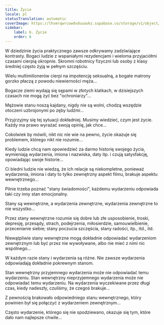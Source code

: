 ```yaml
---
title: Życie
locale: pl
statusTranslation: automatic
coverImage: https://lhvmrqwrcowdvduuaukz.supabase.co/storage/v1/object/public/strapi-uploads/small_cover-tratado-de-psicologia-revolucionaria.webp-5e15e1cec4e0ebebcde5d7fc7565d8fd.webp
sidebar:
    label: 6. Życie
    order: 6
---
```

W dziedzinie życia praktycznego zawsze odkrywamy zadziwiające kontrasty. Bogaci ludzie z wspaniałymi rezydencjami i wieloma przyjaciółmi czasami cierpią okropnie. Skromni robotnicy fizyczni lub osoby z klasy średniej często żyją w pełnym szczęściu.

Wielu multimilionerów cierpi na impotencję seksualną, a bogate matrony gorzko płaczą z powodu niewierności męża...

Bogacze ziemi wydają się sępami w złotych klatkach, w dzisiejszych czasach nie mogą żyć bez "ochroniarzy"...

Mężowie stanu noszą kajdany, nigdy nie są wolni, chodzą wszędzie otoczeni uzbrojonymi po zęby ludźmi...

Przyjrzyjmy się tej sytuacji dokładniej. Musimy wiedzieć, czym jest życie. Każdy ma prawo wyrażać swoją opinię, jak chce...

Cokolwiek by mówili, nikt nic nie wie na pewno, życie okazuje się problemem, którego nikt nie rozumie...

Kiedy ludzie chcą nam opowiedzieć za darmo historię swojego życia, wymieniają wydarzenia, imiona i nazwiska, daty itp. i czują satysfakcję, opowiadając swoje historie...

Ci biedni ludzie nie wiedzą, że ich relacje są niekompletne, ponieważ wydarzenia, imiona i daty to tylko zewnętrzny aspekt filmu, brakuje aspektu wewnętrznego...

Pilnie trzeba poznać "stany świadomości", każdemu wydarzeniu odpowiada taki czy inny stan emocjonalny.

Stany są wewnętrzne, a wydarzenia zewnętrzne, wydarzenia zewnętrzne to nie wszystko...

Przez stany wewnętrzne rozumie się dobre lub złe usposobienie, troski, depresję, przesądy, strach, podejrzenia, miłosierdzie, samouwielbienie, przecenianie siebie; stany poczucia szczęścia, stany radości, itp., itd., itd.

Niewątpliwie stany wewnętrzne mogą dokładnie odpowiadać wydarzeniom zewnętrznym lub być przez nie wywoływane, albo nie mieć z nimi nic wspólnego...

W każdym razie stany i wydarzenia są różne. Nie zawsze wydarzenia odpowiadają dokładnie pokrewnym stanom.

Stan wewnętrzny przyjemnego wydarzenia może nie odpowiadać temu wydarzeniu. Stan wewnętrzny nieprzyjemnego wydarzenia może nie odpowiadać temu wydarzeniu. Na wydarzenia wyczekiwane przez długi czas, kiedy nadeszły, czuliśmy, że czegoś brakuje...

Z pewnością brakowało odpowiedniego stanu wewnętrznego, który powinien był się połączyć z wydarzeniem zewnętrznym...

Często wydarzenie, którego się nie spodziewano, okazuje się tym, które dało nam najlepsze chwile...

